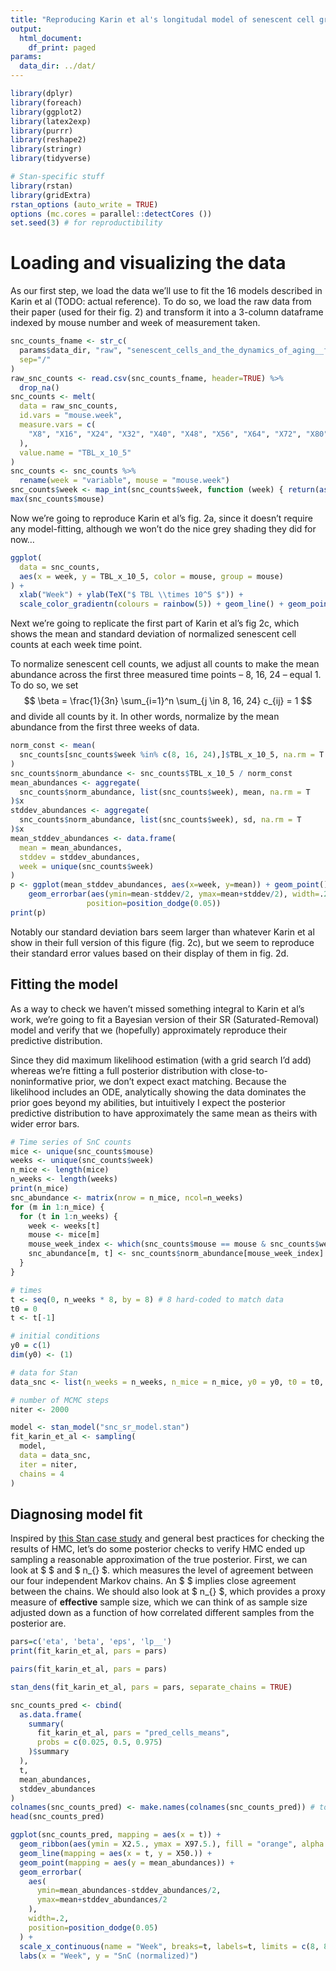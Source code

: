 ```yaml
---
title: "Reproducing Karin et al's longitudal model of senescent cell growth"
output:
  html_document:
    df_print: paged
params:
  data_dir: ../dat/
---
```


```r
library(dplyr)
library(foreach)
library(ggplot2)
library(latex2exp)
library(purrr)
library(reshape2)
library(stringr)
library(tidyverse)

# Stan-specific stuff
library(rstan)
library(gridExtra)
rstan_options (auto_write = TRUE)
options (mc.cores = parallel::detectCores ())
set.seed(3) # for reproductibility
```
# Loading and visualizing the data
As our first step, we load the data we'll use to fit the 16 models described
in Karin et al (TODO: actual reference). To do so, we load the raw data
from their paper (used for their fig. 2) and transform it into a 3-column
dataframe indexed by mouse number and week of measurement taken.

```r
snc_counts_fname <- str_c(
  params$data_dir, "raw", "senescent_cells_and_the_dynamics_of_aging__fig_2.csv",
  sep="/"
)
raw_snc_counts <- read.csv(snc_counts_fname, header=TRUE) %>%
  drop_na()
snc_counts <- melt(
  data = raw_snc_counts, 
  id.vars = "mouse.week", 
  measure.vars = c(
    "X8", "X16", "X24", "X32", "X40", "X48", "X56", "X64", "X72", "X80"
  ),
  value.name = "TBL_x_10_5"
)
snc_counts <- snc_counts %>%
  rename(week = "variable", mouse = "mouse.week")
snc_counts$week <- map_int(snc_counts$week, function (week) { return(as.integer(substr(week, 2, str_length(week)))) })
max(snc_counts$mouse)
```
Now we're going to reproduce Karin et al's fig. 2a, since it doesn't require any
model-fitting, although we won't do the nice grey shading they did for now...
```r
ggplot(
  data = snc_counts, 
  aes(x = week, y = TBL_x_10_5, color = mouse, group = mouse)
) +
  xlab("Week") + ylab(TeX("$ TBL \\times 10^5 $")) +
  scale_color_gradientn(colours = rainbow(5)) + geom_line() + geom_point()
```

Next we're going to replicate the first part of Karin et al's fig 2c, which
shows the mean and standard deviation of normalized senescent cell counts
at each week time point.

To normalize senescent cell counts, we adjust all counts to make the mean
abundance across the first three measured time points -- 8, 16, 24 -- equal 1.
To do so, we set
$$
\beta = \frac{1}{3n} \sum_{i=1}^n \sum_{j \in 8, 16, 24} c_{ij} = 1
$$
and divide all counts by it. In other words, normalize by the mean abundance
from the first three weeks of data.

```r
norm_const <- mean(
  snc_counts[snc_counts$week %in% c(8, 16, 24),]$TBL_x_10_5, na.rm = T
)
snc_counts$norm_abundance <- snc_counts$TBL_x_10_5 / norm_const
mean_abundances <- aggregate(
  snc_counts$norm_abundance, list(snc_counts$week), mean, na.rm = T
)$x
stddev_abundances <- aggregate(
  snc_counts$norm_abundance, list(snc_counts$week), sd, na.rm = T
)$x
mean_stddev_abundances <- data.frame(
  mean = mean_abundances,
  stddev = stddev_abundances,
  week = unique(snc_counts$week)
)
p <- ggplot(mean_stddev_abundances, aes(x=week, y=mean)) + geom_point() +
    geom_errorbar(aes(ymin=mean-stddev/2, ymax=mean+stddev/2), width=.2,
                 position=position_dodge(0.05))
print(p)
```
Notably our standard deviation bars seem larger than whatever Karin et al show
in their full version of this figure (fig. 2c), but we seem to reproduce their
standard error values based on their display of them in fig. 2d.

## Fitting the model
As a way to check we haven't missed something integral to Karin et al's work,
we're going to fit a Bayesian version of their SR (Saturated-Removal) model
and verify that we (hopefully) approximately reproduce their predictive
distribution. 

Since they did maximum likelihood estimation (with a grid search I'd add)
whereas we're fitting a full posterior distribution with close-to-noninformative
prior, we don't expect exact matching. Because the likelihood includes an ODE,
analytically showing the data dominates the prior goes beyond my abilities, but
intuitively I expect the posterior predictive distribution to have approximately
the same mean as theirs with wider error bars.

```r
# Time series of SnC counts
mice <- unique(snc_counts$mouse)
weeks <- unique(snc_counts$week)
n_mice <- length(mice)
n_weeks <- length(weeks)
print(n_mice)
snc_abundance <- matrix(nrow = n_mice, ncol=n_weeks)
for (m in 1:n_mice) {
  for (t in 1:n_weeks) {
    week <- weeks[t]
    mouse <- mice[m]
    mouse_week_index <- which(snc_counts$mouse == mouse & snc_counts$week == week)[1]
    snc_abundance[m, t] <- snc_counts$norm_abundance[mouse_week_index]
  }
}

# times
t <- seq(0, n_weeks * 8, by = 8) # 8 hard-coded to match data
t0 = 0
t <- t[-1]

# initial conditions
y0 = c(1)
dim(y0) <- (1)

# data for Stan
data_snc <- list(n_weeks = n_weeks, n_mice = n_mice, y0 = y0, t0 = t0, ts = t, cells = snc_abundance)

# number of MCMC steps
niter <- 2000
```


```r
model <- stan_model("snc_sr_model.stan")
fit_karin_et_al <- sampling(
  model,
  data = data_snc,
  iter = niter,
  chains = 4
)
```
## Diagnosing model fit
Inspired by [this Stan case study](https://mc-stan.org/users/documentation/case-studies/boarding_school_case_study.html#3_scaling_up_ode-based_models)
and general best practices for checking the results of HMC, let's do some
posterior checks to verify HMC ended up sampling a reasonable approximation
of the true posterior. First, we can look at $ \hat{R} $ and $ n_{\text{eff}} $. which measures the
level of agreement between our four independent Markov chains. An $ \hat{R} \leq 1.01 $
implies close agreement between the chains. We should also look at $ n_{\text{eff}} $, 
which provides a proxy measure of __effective__ sample size, which we can
think of as sample size adjusted down as a function of how correlated different
samples from the posterior are.
```r
pars=c('eta', 'beta', 'eps', 'lp__')
print(fit_karin_et_al, pars = pars)
```

```r
pairs(fit_karin_et_al, pars = pars)
```

```r
stan_dens(fit_karin_et_al, pars = pars, separate_chains = TRUE)
```


```r
snc_counts_pred <- cbind(
  as.data.frame(
    summary(
      fit_karin_et_al, pars = "pred_cells_means", 
      probs = c(0.025, 0.5, 0.975)
    )$summary
  ), 
  t, 
  mean_abundances,
  stddev_abundances
)
colnames(snc_counts_pred) <- make.names(colnames(snc_counts_pred)) # to remove % in the col names
head(snc_counts_pred)
```

```r
ggplot(snc_counts_pred, mapping = aes(x = t)) +
  geom_ribbon(aes(ymin = X2.5., ymax = X97.5.), fill = "orange", alpha = 0.6) +
  geom_line(mapping = aes(x = t, y = X50.)) + 
  geom_point(mapping = aes(y = mean_abundances)) +
  geom_errorbar(
    aes(
      ymin=mean_abundances-stddev_abundances/2,
      ymax=mean+stddev_abundances/2
    ),
    width=.2,
    position=position_dodge(0.05)
  ) +
  scale_x_continuous(name = "Week", breaks=t, labels=t, limits = c(8, 80)) +
  labs(x = "Week", y = "SnC (normalized)")
```







